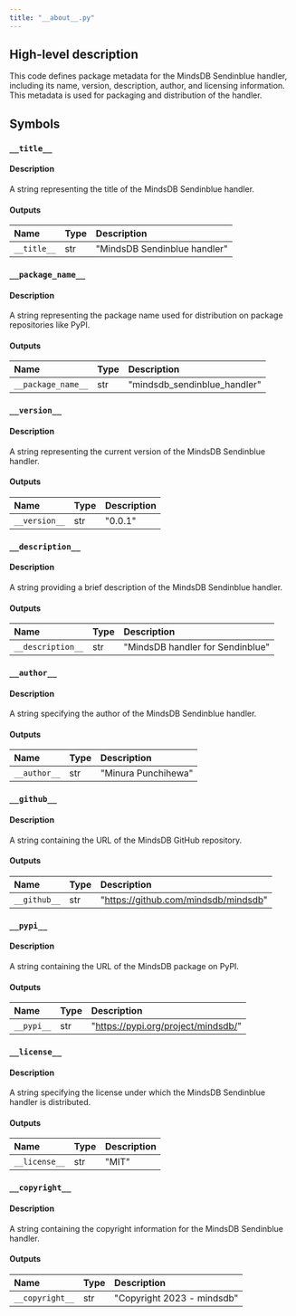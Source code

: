```yaml
---
title: "__about__.py"
---
```


## High-level description
This code defines package metadata for the MindsDB Sendinblue handler, including its name, version, description, author, and licensing information. This metadata is used for packaging and distribution of the handler.

## Symbols
### `__title__`
#### Description
A string representing the title of the MindsDB Sendinblue handler.

#### Outputs
| Name | Type | Description |
|:-----|:-----|:------------|
| `__title__` | str | "MindsDB Sendinblue handler" |

### `__package_name__`
#### Description
A string representing the package name used for distribution on package repositories like PyPI.

#### Outputs
| Name | Type | Description |
|:-----|:-----|:------------|
| `__package_name__` | str | "mindsdb_sendinblue_handler" |

### `__version__`
#### Description
A string representing the current version of the MindsDB Sendinblue handler.

#### Outputs
| Name | Type | Description |
|:-----|:-----|:------------|
| `__version__` | str | "0.0.1" |

### `__description__`
#### Description
A string providing a brief description of the MindsDB Sendinblue handler.

#### Outputs
| Name | Type | Description |
|:-----|:-----|:------------|
| `__description__` | str | "MindsDB handler for Sendinblue" |

### `__author__`
#### Description
A string specifying the author of the MindsDB Sendinblue handler.

#### Outputs
| Name | Type | Description |
|:-----|:-----|:------------|
| `__author__` | str | "Minura Punchihewa" |

### `__github__`
#### Description
A string containing the URL of the MindsDB GitHub repository.

#### Outputs
| Name | Type | Description |
|:-----|:-----|:------------|
| `__github__` | str | "https://github.com/mindsdb/mindsdb" |

### `__pypi__`
#### Description
A string containing the URL of the MindsDB package on PyPI.

#### Outputs
| Name | Type | Description |
|:-----|:-----|:------------|
| `__pypi__` | str | "https://pypi.org/project/mindsdb/" |

### `__license__`
#### Description
A string specifying the license under which the MindsDB Sendinblue handler is distributed.

#### Outputs
| Name | Type | Description |
|:-----|:-----|:------------|
| `__license__` | str | "MIT" |

### `__copyright__`
#### Description
A string containing the copyright information for the MindsDB Sendinblue handler.

#### Outputs
| Name | Type | Description |
|:-----|:-----|:------------|
| `__copyright__` | str | "Copyright 2023 - mindsdb" |
